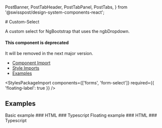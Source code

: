   PostBanner,
  PostTabHeader,
  PostTabPanel,
  PostTabs,
} from '@swisspost/design-system-components-react';

<Meta of={CustomSelectStories} />

<div className="docs-title">
  # Custom-Select

  <nav>
    <link-design of={JSON.stringify(CustomSelectStories)}></link-design>
    <PostComponentDemoLink component="custom-select" />
  </nav>
</div>

<p className="lead">A custom select for NgBootstrap that uses the ngbDropdown.</p>

<PostBanner type="warning">
  <h4 slot="heading">This component is deprecated</h4>
  <p>It will be removed in the next major version.</p>
</PostBanner>

<ul>
  <li>
    <a href="#component-import" target="_self">
      Component Import
    </a>
  </li>
  <li>
    <a href="#style-imports" target="_self">
      Style Imports
    </a>
  </li>
  <li>
    <a href="#examples" target="_self">
      Examples
    </a>
  </li>
</ul>

<NgbComponentImport component="dropdown" />

<StylesPackageImport components={['forms', 'form-select']} required={{ 'floating-label': true }} />

## Examples

<PostTabs>
  <PostTabHeader panel="sampleBasic">Basic example</PostTabHeader>
  <PostTabPanel name="sampleBasic">
    ### HTML
    <Source code={SampleBasicHTML} language="html" />
    ### Typescript
    <Source code={SampleBasicTS} language="typescript" />
  </PostTabPanel>
  <PostTabHeader panel="sampleFloating">Floating example</PostTabHeader>
  <PostTabPanel name="sampleFloating">
    ### HTML
    <Source code={SampleFloatingHTML} language="html" />
    ### Typescript
    <Source code={SampleFloatingTS} language="typescript" />
  </PostTabPanel>
</PostTabs>
